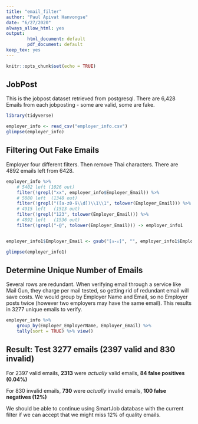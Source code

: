 ```yaml
---
title: "email_filter"
author: "Paul Apivat Hanvongse"
date: "6/27/2020"
always_allow_html: yes
output: 
        html_document: default
        pdf_document: default
keep_tex: yes
---
```


```r
knitr::opts_chunk$set(echo = TRUE)
```

## JobPost

This is the jobpost dataset retrieved from postgresql. There are 6,428 Emails from each jobposting - some are valid, some are fake. 

```r
library(tidyverse)

employer_info <- read_csv("employer_info.csv")
glimpse(employer_info)
```

## Filtering Out Fake Emails

Employer four different filters. Then remove Thai characters. There are 4892 emails left from 6428.

```r

employer_info %>%
    # 5402 left (1026 out)
    filter(!grepl("xx", employer_info$Employer_Email)) %>% 
    # 5080 left  (1348 out)
    filter(!grepl("([a-z0-9\\d])\\1\\1", tolower(Employer_Email))) %>% 
    # 4915 left   (1513 out)
    filter(!grepl("123", tolower(Employer_Email))) %>% 
    # 4892 left   (1536 out)
    filter(!grepl("-@", tolower(Employer_Email))) -> employer_info1


employer_info1$Employer_Email <- gsub("[ก-๙]", "", employer_info1$Employer_Email)

glimpse(employer_info1)

```

## Determine Unique Number of Emails

Several rows are redundant. When verifying email through a service like Mail Gun, they charge per mail tested, so getting rid of redundant email will save costs. We would group by Employer Name and Email, so no Employer posts twice (however two employers may have the same email). This results in 3277 unique emails to verify. 

```r

employer_info %>% 
    group_by(Employer_EmployerName, Employer_Email) %>% 
    tally(sort = TRUE) %>% view()

```


## Result: Test 3277 emails (2397 valid and 830 invalid)

For 2397 valid emails, **2313** were *actually* valid emails, **84 false positives (0.04%)**

For 830 invalid emails, **730** were *actually* invalid emails, **100 false negatives (12%)**

We should be able to continue using SmartJob database with the current filter if we can accept that we might miss 12% of quality emails. 

